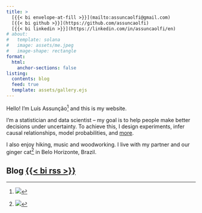 ```yaml
---
title: >
  [{{< bi envelope-at-fill >}}](mailto:assuncaolfi@gmail.com) 
  [{{< bi github >}}](https://github.com/assuncaolfi)
  [{{< bi linkedin >}}](https://linkedin.com/in/assuncaolfi/en)
# about:
#   template: solana
#   image: assets/me.jpeg
#   image-shape: rectangle
format:
  html:
    anchor-sections: false
listing:
  contents: blog
  feed: true
  template: assets/gallery.ejs
---
```


Hello! I'm Luís Assunção[^1] and this is my website.

[^1]: ![](assets/me.jpeg)

I'm a statistician and data scientist -- my goal is to help people make better
decisions under uncertainty. To achieve this, I design experiments, infer causal
relationships, model probabilities, and [more](cv.html).

I also enjoy hiking, music and woodworking. I live with my partner and our
ginger cat[^2] in Belo Horizonte, Brazil.

[^2]: ![](assets/cat.jpeg)

## Blog [{{< bi rss >}}](blog.xml)
